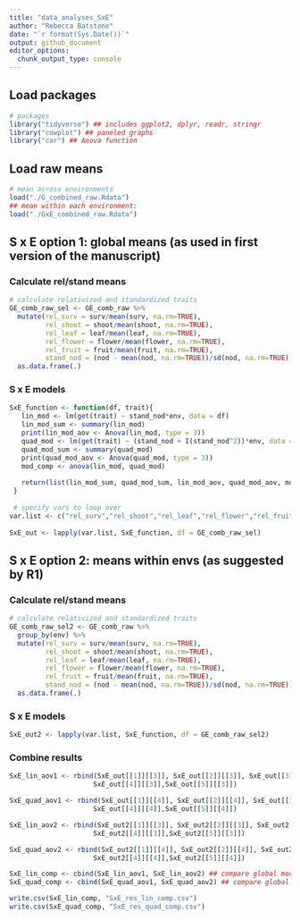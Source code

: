 ```yaml
---
title: "data_analyses_SxE"
author: "Rebecca Batstone"
date: "`r format(Sys.Date())`"
output: github_document
editor_options: 
  chunk_output_type: console
---
```


## Load packages

```r
# packages
library("tidyverse") ## includes ggplot2, dplyr, readr, stringr
library("cowplot") ## paneled graphs
library("car") ## Anova function
```

## Load raw means

```r
# mean across environments
load("./G_combined_raw.Rdata")
## mean within each environment:
load("./GxE_combined_raw.Rdata")
```

## S x E option 1: global means (as used in first version of the manuscript)

### Calculate rel/stand means

```r
# calculate relativized and standardized traits
GE_comb_raw_sel <- GE_comb_raw %>%
  mutate(rel_surv = surv/mean(surv, na.rm=TRUE),
         rel_shoot = shoot/mean(shoot, na.rm=TRUE),
         rel_leaf = leaf/mean(leaf, na.rm=TRUE),
         rel_flower = flower/mean(flower, na.rm=TRUE),
         rel_fruit = fruit/mean(fruit, na.rm=TRUE),
         stand_nod = (nod - mean(nod, na.rm=TRUE))/sd(nod, na.rm=TRUE)) %>%
  as.data.frame(.)
```

### S x E models

```r
SxE_function <- function(df, trait){
   lin_mod <- lm(get(trait) ~ stand_nod*env, data = df)
   lin_mod_sum <- summary(lin_mod)
   print(lin_mod_aov <- Anova(lin_mod, type = 3))
   quad_mod <- lm(get(trait) ~ (stand_nod + I(stand_nod^2))*env, data = df)
   quad_mod_sum <- summary(quad_mod)
   print(quad_mod_aov <- Anova(quad_mod, type = 3))
   mod_comp <- anova(lin_mod, quad_mod)
   
   return(list(lin_mod_sum, quad_mod_sum, lin_mod_aov, quad_mod_aov, mod_comp))
 }
 
 # specify vars to loop over
var.list <- c("rel_surv","rel_shoot","rel_leaf","rel_flower","rel_fruit")
 
SxE_out <- lapply(var.list, SxE_function, df = GE_comb_raw_sel)
```

## S x E option 2: means within envs (as suggested by R1)

### Calculate rel/stand means

```r
# calculate relativized and standardized traits
GE_comb_raw_sel2 <- GE_comb_raw %>%
  group_by(env) %>%
  mutate(rel_surv = surv/mean(surv, na.rm=TRUE),
         rel_shoot = shoot/mean(shoot, na.rm=TRUE),
         rel_leaf = leaf/mean(leaf, na.rm=TRUE),
         rel_flower = flower/mean(flower, na.rm=TRUE),
         rel_fruit = fruit/mean(fruit, na.rm=TRUE),
         stand_nod = (nod - mean(nod, na.rm=TRUE))/sd(nod, na.rm=TRUE)) %>%
  as.data.frame(.)
```

### S x E models

```r
SxE_out2 <- lapply(var.list, SxE_function, df = GE_comb_raw_sel2)
```

### Combine results

```r
SxE_lin_aov1 <- rbind(SxE_out[[1]][[3]], SxE_out[[2]][[3]], SxE_out[[3]][[3]], 
                     SxE_out[[4]][[3]],SxE_out[[5]][[3]])

SxE_quad_aov1 <- rbind(SxE_out[[1]][[4]], SxE_out[[2]][[4]], SxE_out[[3]][[4]], 
                     SxE_out[[4]][[4]],SxE_out[[5]][[4]])

SxE_lin_aov2 <- rbind(SxE_out2[[1]][[3]], SxE_out2[[2]][[3]], SxE_out2[[3]][[3]], 
                     SxE_out2[[4]][[3]],SxE_out2[[5]][[3]])

SxE_quad_aov2 <- rbind(SxE_out2[[1]][[4]], SxE_out2[[2]][[4]], SxE_out2[[3]][[4]], 
                     SxE_out2[[4]][[4]],SxE_out2[[5]][[4]])

SxE_lin_comp <- cbind(SxE_lin_aov1, SxE_lin_aov2) ## compare global models to within-environment models
SxE_quad_comp <- cbind(SxE_quad_aov1, SxE_quad_aov2) ## compare global models to within-environment models

write.csv(SxE_lin_comp, "SxE_res_lin_comp.csv")
write.csv(SxE_quad_comp, "SxE_res_quad_comp.csv")
```
